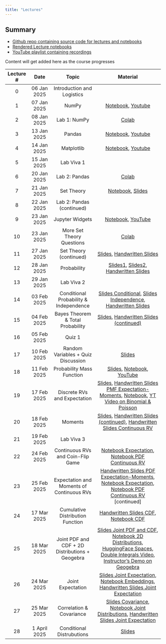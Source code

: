 ```yaml
---
title: "Lectures"
---
```


::: {.callout-tip}
## Summary

* [Github repo containing source code for lectures and notebooks](https://github.com/nipunbatra/psdv-teaching)
* [Rendered Lecture notebooks](https://nipunbatra.github.io/psdv-teaching/notebooks.html)
* [YouTube playlist containing recordings](https://www.youtube.com/watch?v=CAzR00au0T0&list=PLftoLyLEwECCTFpc8_-gV8NqG_LgdL3Uy&index=1) 

Content will get added here as the course progresses

:::


| Lecture # |    Date     | Topic          | Material | 
| :----: | :--------: | :-----------------: |:----------------------------:| 
|     0     | 06 Jan 2025 | Introduction and Logistics |  
|1| 07 Jan 2025| NumPy| <a href="https://nipunbatra.github.io/psdv-teaching/notebooks/intro-numpy.html" target="_blank">Notebook</a>, <a href="https://www.youtube.com/watch?v=CAzR00au0T0" target="_blank">Youtube</a> |
|2| 08 Jan 2025| Lab 1: NumPy| <a href="https://colab.research.google.com/drive/169vg_FV35sJ8irVXU82RrTwlR762Ph2g?usp=sharing" target="_blank">Colab</a> |
|3| 13 Jan 2025| Pandas| <a href="https://nipunbatra.github.io/psdv-teaching/notebooks/introduction-pandas.html" target="_blank">Notebook</a>, <a href="https://www.youtube.com/watch?v=iaQDhwFkAhA" target="_blank">Youtube</a> |
|4| 14 Jan 2025| Matplotlib| <a href="https://nipunbatra.github.io/psdv-teaching/notebooks/introduction-matplotlib.html" target="_blank">Notebook</a>, <a href="https://www.youtube.com/watch?v=ERu46g5EzVk" target="_blank">Youtube</a> |
|5| 15 Jan 2025| Lab Viva 1|
|6| 20 Jan 2025| Lab 2: Pandas| <a href="https://colab.research.google.com/drive/1pmt8hSfwzhp8ke3uXsGrOt4XELdoTmr1?usp=sharing" target="_blank">Colab</a> |
|7| 21 Jan 2025| Set Theory| <a href="https://nipunbatra.github.io/psdv-teaching/notebooks/set.html" target="_blank">Notebook</a>, <a href="https://probability4datascience.com/slides/Slide_2_01.pdf" target="_blank">Slides</a> |
|8| 22 Jan 2025| Lab 2: Pandas (continued)|
|9| 23 Jan 2025| Jupyter Widgets| <a href="https://nipunbatra.github.io/psdv-teaching/notebooks/widgets.html" target="_blank">Notebook</a>, <a href="https://www.youtube.com/watch?v=BJAaZaKxf00" target="_blank">YouTube</a> |
|10| 23 Jan 2025| More Set Theory Questions | <a href="https://colab.research.google.com/drive/1RrjF2VZDcst0iUgW5zrpsBy-VWUfjtkJ?usp=sharing" target="_blank">Colab</a> |
|11| 27 Jan 2025| Set Theory (continued)| <a href="https://probability4datascience.com/slides/Slide_2_01.pdf" target="_blank">Slides</a>, <a href="./slides/Set-Theory_27Jan.pdf" target="_blank">Handwritten Slides</a> |
|12| 28 Jan 2025| Probability| <a href="https://probability4datascience.com/slides/Slide_2_02.pdf" target="_blank">Slides1</a>, <a href="https://probability4datascience.com/slides/Slide_2_03.pdf" target="_blank">Slides2</a>, <a href="./slides/Probability_28Jan.pdf" target="_blank">Handwritten Slides</a> |
|13| 29 Jan 2025| Lab Viva 2|
|14| 03 Feb 2025| Conditional Probability & Independence | <a href="https://probability4datascience.com/slides/Slide_2_04.pdf" target="_blank">Slides Conditional</a>, <a href="https://probability4datascience.com/slides/Slide_2_05.pdf" target="_blank">Slides Independence</a>, <a href="./slides/Conditional_Bayes_3_4Feb.pdf" target="_blank">Handwritten Slides</a> |
|15| 04 Feb 2025| Bayes Theorem & Total Probability | <a href="https://probability4datascience.com/slides/Slide_2_06.pdf" target="_blank">Slides</a>, <a href="./slides/Conditional_Bayes_3_4Feb.pdf" target="_blank">Handwritten Slides (continued)</a> |
|16| 05 Feb 2025| Quiz 1|
|17| 10 Feb 2025| Random Variables + Quiz Discussion | <a href="https://probability4datascience.com/slides/Slide_3_01.pdf" target="_blank">Slides</a> |
|18| 11 Feb 2025| Probability Mass Function | <a href="https://probability4datascience.com/slides/Slide_3_02.pdf" target="_blank">Slides</a>, <a href="https://nipunbatra.github.io/psdv-teaching/notebooks/pmf-discrete.html" target="_blank">Notebook</a>, <a href="https://www.youtube.com/watch?v=_VU6QMC6XE0" target="_blank">YouTube</a> |
|19| 17 Feb 2025| Discrete RVs and Expectation | <a href="https://probability4datascience.com/slides/Slide_3_04.pdf" target="_blank">Slides</a>, <a href="./slides/Expectation-Moments-PMF_17_18Feb.pdf" target="_blank">Handwritten Slides PMF Expectation-Moments</a>, <a href="https://nipunbatra.github.io/psdv-teaching/notebooks/expectation.html" target="_blank">Notebook</a>, <a href="https://www.youtube.com/watch?v=sVBOSwT5K8I" target="_blank">YT Video on Binomial & Poisson</a> |
|20| 18 Feb 2025| Moments | <a href="https://probability4datascience.com/slides/Slide_3_05.pdf" target="_blank">Slides</a>, <a href="./slides/Expectation-Moments-PMF_17_18Feb.pdf" target="_blank">Handwritten Slides (continued)</a>, <a href="./slides/PDF.pdf" target="_blank">Handwritten Slides Continuous RV</a> |
|21| 19 Feb 2025| Lab Viva 3|
|22| 24 Feb 2025| Continuous RVs and Coin-Flip Game | <a href="https://nipunbatra.github.io/psdv-teaching/notebooks/expectation.html" target="_blank">Notebook Expectation</a>, <a href="https://nipunbatra.github.io/psdv-teaching/notebooks/pdf-continuous.html" target="_blank">Notebook PDF Continuous RV</a> |
|23| 25 Feb 2025| Expectation and Moments of Continuous RVs | <a href="./slides/Expectation-Moment-PDF_24_25Feb.pdf" target="_blank">Handwritten Slides PDF Expectation-Moments</a>, <a href="https://nipunbatra.github.io/psdv-teaching/notebooks/expectation.html" target="_blank">Notebook Expectation</a>, <a href="https://nipunbatra.github.io/psdv-teaching/notebooks/pdf-continuous.html" target="_blank">Notebook PDF Continuous RV</a> [continued] |
|24| 17 Mar 2025| Cumulative Distribution Function | <a href="./slides/CDF_17Mar.pdf" target="_blank">Handwritten Slides CDF</a>, <a href="https://nipunbatra.github.io/psdv-teaching/notebooks/cdf.html" target="_blank">Notebook CDF</a> |
|25| 18 Mar 2025| Joint PDF and CDF + 2D Distributions + Geogebra | <a href="https://probability4datascience.com/slides/Slide_5_01.pdf" target="_blank">Slides Joint PDF and CDF</a>, <a href="https://nipunbatra.github.io/psdv-teaching/notebooks/2d-distributions.html" target="_blank">Notebook 2D Distributions</a>, <a href="https://huggingface.co/spaces/Nipun/2d-distributions" target="_blank">HuggingFace Spaces</a>, <a href="https://www.youtube.com/watch?v=gifQWtTWqEY" target="_blank">Double Integrals Video</a>, <a href="https://www.youtube.com/watch?v=UuoVhUqWAFc" target="_blank">Instructor's Demo on Geogebra</a> |
|26| 24 Mar 2025| Joint Expectation | <a href="https://probability4datascience.com/slides/Slide_5_02.pdf" target="_blank">Slides Joint Expectation</a>, <a href="https://nipunbatra.github.io/psdv-teaching/notebooks/embeddings-angle.html" target="_blank">Notebook Embeddings</a>, <a href="./slides/JointExpectation_24_25Mar.pdf" target="_blank">Handwritten Slides Joint Expectation</a> |
|27| 25 Mar 2025| Correlation & Covariance | <a href="https://probability4datascience.com/slides/Slide_5_03.pdf" target="_blank">Slides Covariance</a>, <a href="https://nipunbatra.github.io/psdv-teaching/notebooks/joint-distribution-properties.html" target="_blank">Notebook Joint Distributions</a>, <a href="./slides/JointExpectation_24_25Mar.pdf" target="_blank">Handwritten Slides Joint Expectation</a> |
|28| 1 April 2025| Conditional Distrubutions | <a href="ConditionalDistributions_1Apr.pdf" target="_blank">Slides</a> |
